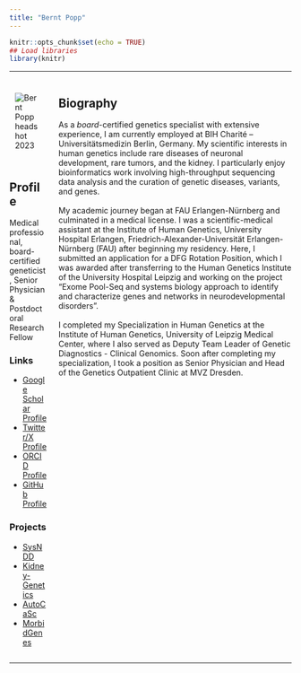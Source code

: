 ```yaml
---
title: "Bernt Popp"
---
```


<!-- here we load required libraries -->
```r
knitr::opts_chunk$set(echo = TRUE)
## Load libraries
library(knitr)
```

***

::: columns

:::: column
<div style="max-width:250px; padding:10px;">
<img src="assets/images/b2_round.png" alt="Bernt Popp headshot 2023" style="max-width: 100%; max-height: 100%;"/>
</div>

## Profile
Medical professional, board-certified geneticist, Senior Physician & Postdoctoral Research Fellow

### Links
- [Google Scholar Profile](https://scholar.google.com/citations?user=Uvhu3t0AAAAJ)
- [Twitter/X Profile](https://twitter.com/berntpopp)
- [ORCID Profile](https://orcid.org/0000-0002-3679-1081)
- [GitHub Profile](https://github.com/berntpopp)

### Projects
- [SysNDD](https://sysndd.org)
- [Kidney-Genetics](https://kidney-genetics.org)
- [AutoCaSc](https://autocasc.uni-leipzig.de/)
- [MorbidGenes](https://morbidgenes.org)

::::

:::: column
## Biography
As a *board*-certified genetics specialist with extensive experience, I am currently employed at BIH Charité – Universitätsmedizin Berlin, Germany. My scientific interests in human genetics include rare diseases of neuronal development, rare tumors, and the kidney. I particularly enjoy bioinformatics work involving high-throughput sequencing data analysis and the curation of genetic diseases, variants, and genes. <br><br>
My academic journey began at FAU Erlangen-Nürnberg and culminated in a medical license. I was a scientific-medical assistant at the Institute of Human Genetics, University Hospital Erlangen, Friedrich-Alexander-Universität Erlangen-Nürnberg (FAU) after beginning my residency. Here, I submitted an application for a DFG Rotation Position, which I was awarded after transferring to the Human Genetics Institute of the University Hospital Leipzig and working on the project "Exome Pool-Seq and systems biology approach to identify and characterize genes and networks in neurodevelopmental disorders". <br><br>
 I completed my Specialization in Human Genetics at the Institute of Human Genetics, University of Leipzig Medical Center, where I also served as Deputy Team Leader of Genetic Diagnostics - Clinical Genomics. Soon after completing my specialization, I took a position as Senior Physician and Head of the Genetics Outpatient Clinic at MVZ Dresden.
::::

:::
***
